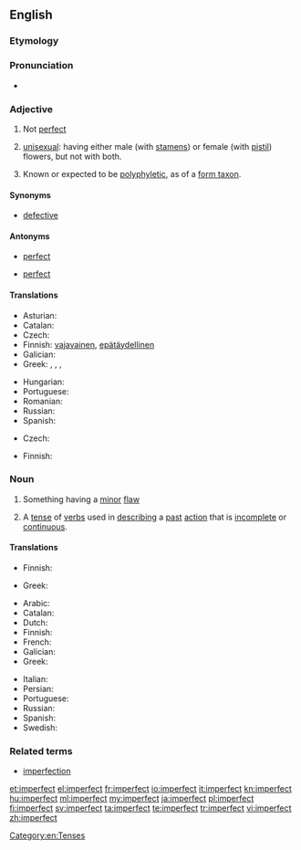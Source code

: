 ==English==

===Etymology===
{{prefix|im|perfect}}

===Pronunciation===
* {{a|US}} {{IPA|/ɪmˈpɝːfɪkt/|/ɪmˈpɝːfɛkt/}}
*: {{audio|en-us-imperfect.ogg|Audio (US)}}

===Adjective===
{{en-adj}}

# Not [[perfect]]
# {{botany}} [[unisexual]]: having either male (with [[stamen]]s) or female (with [[pistil]]) flowers, but not with both.
# {{taxonomy}} Known or expected to be [[polyphyletic]], as of a [[form taxon]].

====Synonyms====
* [[defective]]

====Antonyms====
* {{sense|not perfect}} [[perfect]]
* {{sense|unisexual}} [[perfect]]

====Translations====
{{trans-top|not perfect}}
* Asturian: {{t-|ast|imperfeutu}}
* Catalan: {{t-|ca|imperfecte}}
* Czech: {{t-|cs|nedokonalý|m}}
* Finnish: [[vajavainen]], [[epätäydellinen]]
* Galician: {{t-|gl|imperfecto|m}}
* Greek: {{t+|el|ατελής|m|f|tr=atelís|sc=Grek}}, {{t+|el|ελλιπής|m|f|tr=ellipís|sc=Grek}}, {{t+|el|πλημμελής|m|f|tr=plimmelís|sc=Grek}}, {{t+|el|ελαττωματικός|m|tr=elattomatikós|sc=Grek}}
{{trans-mid}}
* Hungarian: {{t+|hu|tökéletlen}}
* Portuguese: {{t+|pt|imperfeito}}
* Romanian: {{t-|ro|imperfect|m|n}}
* Russian: {{t+|ru|несовершенный|tr=nesoveršénnyj|sc=Cyrl}}
* Spanish: {{t+|es|imperfecto}}
{{trans-bottom}}

{{trans-top|unisexual}}
* Czech: {{t-|cs|nedokonalý|m}}
{{trans-mid}}
* Finnish: {{t-|fi|yksineuvoinen}}
{{trans-bottom}}

===Noun===
{{en-noun}}

# Something having a [[minor]] [[flaw]]
# {{grammar}} A [[tense]] of [[verbs]] used in [[describing]] a [[past]] [[action]] that is [[incomplete]] or [[continuous]].

====Translations====
{{trans-top|something having a minor flaw}}
* Finnish: {{t-|fi|sekunda}}
{{trans-mid}}
* Greek: {{t+|el|ελαττωματικός|m|tr=elattomatikós|sc=Grek}}
{{trans-bottom}}

{{trans-top|past tense}}
* Arabic: {{t-|ar|ناقص-غير كامل}}
* Catalan: {{t-|ca|imperfet|m}}
* Dutch: {{t-|nl|onvoltooid verleden tijd|m}}
* Finnish: {{t+|fi|imperfekti}}
* French: {{t+|fr|imparfait|m}}
* Galician: {{t-|gl|imperfecto|m}}
* Greek: {{t+|el|παρατατικός|m|tr=paratatikós}}
{{trans-mid}}
* Italian: {{t+|it|imperfetto|m}}
* Persian: {{t+|fa|ناقص|tr=nâqes|sc=fa-Arab}}
* Portuguese: {{t+|pt|imperfeito|m}}
* Russian: {{t+|ru|несовершенный|m|tr=nesoveršennyj}}
* Spanish: {{t+|es|imperfecto|m}}
* Swedish: {{t-|sv|imperfekt}}
{{trans-bottom}}

===Related terms===
* [[imperfection]]

[[Category:en:Tenses]]

[[et:imperfect]]
[[el:imperfect]]
[[fr:imperfect]]
[[io:imperfect]]
[[it:imperfect]]
[[kn:imperfect]]
[[hu:imperfect]]
[[ml:imperfect]]
[[my:imperfect]]
[[ja:imperfect]]
[[pl:imperfect]]
[[fi:imperfect]]
[[sv:imperfect]]
[[ta:imperfect]]
[[te:imperfect]]
[[tr:imperfect]]
[[vi:imperfect]]
[[zh:imperfect]]